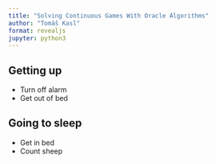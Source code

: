 ```yaml
---
title: "Solving Continuous Games With Oracle Algorithms"
author: "Tomáš Kasl"
format: revealjs
jupyter: python3
---
```


## Getting up

- Turn off alarm
- Get out of bed

## Going to sleep

- Get in bed
- Count sheep